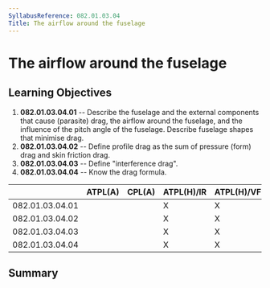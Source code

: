 ```yaml
---
SyllabusReference: 082.01.03.04
Title: The airflow around the fuselage
---
```


# The airflow around the fuselage

## Learning Objectives

1.  **082.01.03.04.01** -- Describe the fuselage and the external components that
    cause (parasite) drag, the airflow around the fuselage, and the influence of
    the pitch angle of the fuselage. Describe fuselage shapes that minimise drag.
2.  **082.01.03.04.02** -- Define profile drag as the sum of pressure (form) drag
    and skin friction drag.
3.  **082.01.03.04.03** -- Define "interference drag".
4.  **082.01.03.04.04** -- Know the drag formula.

|                 | ATPL(A) | CPL(A) | ATPL(H)/IR | ATPL(H)/VFR | CPL(H) | IR  | CBIR(A) |
| --------------- | ------- | ------ | ---------- | ----------- | ------ | --- | ------- |
| 082.01.03.04.01 |         |        | X          | X           | X      |     |         |
| 082.01.03.04.02 |         |        | X          | X           | X      |     |         |
| 082.01.03.04.03 |         |        | X          | X           | X      |     |         |
| 082.01.03.04.04 |         |        | X          | X           | X      |     |         |

## Summary
